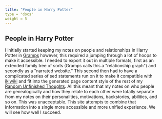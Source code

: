 ```yaml
---
title: "People in Harry Potter"
type = "docs"
weight = 5
---
```


## People in Harry Potter

I initially started keeping my notes on people and relationships in Harry
Potter in [Gramps][] however, this required a jumping through a lot of hoops to
make it accessible.  I needed to export it out in multiple formats, first as an
extended family tree of sorts (Gramps calls this a "relationship graph") and
secondly as a "narrated website."  This second then had to have a complicated
series of sed statements run on it to make it compatible with [ikiwiki][] and
fit into the generated page content style of the rest of my [Random Unfinished
Thoughts][RUT].  All this meant that my notes on who people are genealogically
and how they relate to each other were totally separate from my notes on their
personalities, motivations, backstories, abilities, and so on.  This was
unacceptable.  This site attempts to combine that information into a single
more accessible and more unified experience.  We will see how well I succeed. 

[ikiwiki]: http://ikiwiki.info/

[RUT]: https://www.schierer.org/~luke/log

[Gramps]: https://gramps-project.org/
